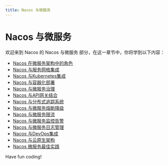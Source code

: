 ```yaml
---
title: Nacos 与微服务
---
```


# Nacos 与微服务

欢迎来到 Nacos 的 Nacos 与微服务 部分，在这一章节中，你将学到以下内容：

- [Nacos 在微服务架构中的角色](./0-nacos-role-in-microservices-architecture.mdx)
- [Nacos 与服务网格集成](./1-nacos-integration-with-service-mesh.mdx)
- [Nacos 与Kubernetes集成](./2-nacos-integration-with-kubernetes.mdx)
- [Nacos 与容器化部署](./3-nacos-and-containerized-deployments.mdx)
- [Nacos 与微服务治理](./4-nacos-and-microservice-governance.mdx)
- [Nacos 与API网关结合](./5-nacos-with-api-gateway.mdx)
- [Nacos 与分布式追踪系统](./6-nacos-and-distributed-tracking-systems.mdx)
- [Nacos 与微服务熔断降级](./7-nacos-with-microservice-fuse-downgrade.mdx)
- [Nacos 与微服务限流](./8-nacos-and-microservices-throttling.mdx)
- [Nacos 与微服务监控告警](./9-nacos-and-microservice-monitoring-alarms.mdx)
- [Nacos 与微服务日志管理](./10-nacos-and-microservice-log-management.mdx)
- [Nacos 与DevOps集成](./11-nacos-integration-with-devops.mdx)
- [Nacos 与云原生架构](./12-nacos-and-cloud-native-architectures.mdx)
- [Nacos 微服务最佳实践](./13-nacos-microservices-best-practices.mdx)

Have fun coding!